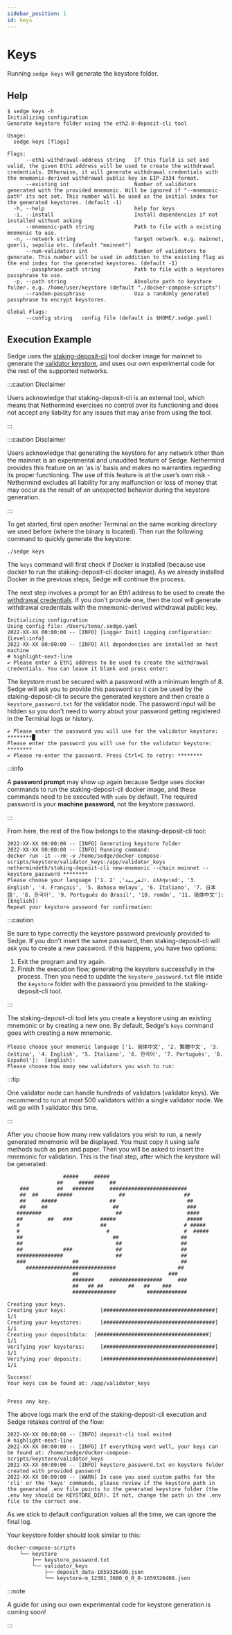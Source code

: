 ```yaml
---
sidebar_position: 1
id: keys
---
```


# Keys

Running `sedge keys` will generate the keystore folder.

## Help

```
$ sedge keys -h
Initializing configuration
Generate keystore folder using the eth2.0-deposit-cli tool

Usage:
  sedge keys [flags]

Flags:
      --eth1-withdrawal-address string   If this field is set and valid, the given Eth1 address will be used to create the withdrawal credentials. Otherwise, it will generate withdrawal credentials with the mnemonic-derived withdrawal public key in EIP-2334 format.
      --existing int                     Number of validators generated with the provided mnemonic. Will be ignored if "--mnemonic-path" its not set. This number will be used as the initial index for the generated keystores. (default -1)
  -h, --help                             help for keys
  -i, --install                          Install dependencies if not installed without asking
      --mnemonic-path string             Path to file with a existing mnemonic to use.
  -n, --network string                   Target network. e.g. mainnet, goerli, sepolia etc. (default "mainnet")
      --num-validators int               Number of validators to generate. This number will be used in addition to the existing flag as the end index for the generated keystores. (default -1)
      --passphrase-path string           Path to file with a keystores passphrase to use.
  -p, --path string                      Absolute path to keystore folder. e.g. /home/user/keystore (default "./docker-compose-scripts")
      --random-passphrase                Usa a randomly generated passphrase to encrypt keystores.

Global Flags:
      --config string   config file (default is $HOME/.sedge.yaml)
```

## Execution Example


Sedge uses the [staking-deposit-cli](https://github.com/ethereum/staking-deposit-cli) tool docker image for mainnet to generate the [validator keystore](/docs/concepts/keystore), and uses our own experimental code for the rest of the supported networks.

:::caution Disclaimer

Users acknowledge that staking-deposit-cli is an external tool, which means that Nethermind exercises no control over its functioning and does not accept any liability for any issues that may arise from using the tool.

:::

:::caution Disclaimer

Users acknowledge that generating the keystore for any network other than the mainnet is an experimental and unaudited feature of Sedge. Nethermind provides this feature on an ‘as is’ basis and makes no warranties regarding its proper functioning. The use of this feature is at the user’s own risk - Nethermind excludes all liability for any malfunction or loss of money that may occur as the result of an unexpected behavior during the keystore generation.

:::

To get started, first open another Terminal on the same working directory we used before (where the binary is located). Then run the following command to quickly generate the keystore:

```
./sedge keys
```

The `keys` command will first check if Docker is installed (because use docker to run the staking-deposit-cli docker image). As we already installed Docker in the previous steps, Sedge will continue the process.

The next step involves a prompt for an Eth1 address to be used to create the [withdrawal credentials](/docs/concepts/keystore). If you don't provide one, then the tool will generate withdrawal credentials with the mnemonic-derived withdrawal public key.

```logs
Initializing configuration
Using config file: /Users/teno/.sedge.yaml
2022-XX-XX 00:00:00 -- [INFO] [Logger Init] Logging configuration: {Level:info}
2022-XX-XX 00:00:00 -- [INFO] All dependencies are installed on host machine
# highlight-next-line
✔ Please enter a Eth1 address to be used to create the withdrawal credentials. You can leave it blank and press enter:
```

The keystore must be secured with a password with a minimum length of 8. Sedge will ask you to provide this password so it can be used by the staking-deposit-cli to secure the generated keystore and then create a `keystore_password.txt` for the validator node. The password input will be hidden so you don't need to worry about your password getting registered in the Terminal logs or history.

```
✔ Please enter the password you will use for the validator keystore: ********█
Please enter the password you will use for the validator keystore: ********
✔ Please re-enter the password. Press Ctrl+C to retry: ********
```

:::info

A **password prompt** may show up again because Sedge uses docker commands to run the staking-deposit-cli docker image, and these commands need to be executed with `sudo` by default. The required password is your **machine password**, not the keystore password.

:::

From here, the rest of the flow belongs to the staking-deposit-cli tool:

```
2022-XX-XX 00:00:00 -- [INFO] Generating keystore folder
2022-XX-XX 00:00:00 -- [INFO] Running command:
docker run -it --rm -v /home/sedge/docker-compose-scripts/keystore/validator_keys:/app/validator_keys nethermindeth/staking-deposit-cli new-mnemonic --chain mainnet --keystore_password ********
Please choose your language ['1. العربية', '2. ελληνικά', '3. English', '4. Français', '5. Bahasa melayu', '6. Italiano', '7. 日本語', '8. 한국어', '9. Português do Brasil', '10. român', '11. 简体中文']:  [English]:
Repeat your keystore password for confirmation:
```

:::caution

Be sure to type correctly the keystore password previously provided to Sedge. If you don't insert the same password, then staking-deposit-cli will ask you to create a new password. If this happens, you have two options:

1. Exit the program and try again.
2. Finish the execution flow, generating the keystore successfully in the process. Then you need to update the `keystore_password.txt` file inside the `keystore` folder with the password you provided to the staking-deposit-cli tool.

:::

The staking-deposit-cli tool lets you create a keystore using an existing mnemonic or by creating a new one. By default, Sedge's `keys` command goes with creating a new mnemonic.

```
Please choose your mnemonic language ['1. 简体中文', '2. 繁體中文', '3. čeština', '4. English', '5. Italiano', '6. 한국어', '7. Português', '8. Español']:  [english]:
Please choose how many new validators you wish to run:
```

:::tip

One validator node can handle hundreds of validators (validator keys). We recommend to run at most 500 validators within a single validator node. We will go with 1 validator this time.

:::

After you choose how many new validators you wish to run, a newly generated mnemonic will be displayed. You must copy it using safe methods such as pen and paper. Then you will be asked to insert the mnemonic for validation. This is the final step, after which the keystore will be generated:

```
                  #####     #####
                ##     #####     ##
    ###         ##   #######     #########################
    ##  ##      #####               ##                   ##
    ##     #####                 ##                       ##
    ##     ##                     ##                      ###
   ########                        ##                     ####
   ##        ##   ###         #####                       #####
   #                          ##                         # #####
   #                            #                        #  #####
   ##                             ##                    ##
   ##                              ##                   ##
   ##             ###              ##                   ##
   ###############                 ##                   ##
   ###               ##                                 ##
      #############################                    ##
                     ##                             ###
                     #######     #################     ###
                     ##   ## ##        ##   ##    ###
                     ##############          #############

Creating your keys.
Creating your keys:		      [####################################]  1/1
Creating your keystores:	  [####################################]  1/1
Creating your depositdata:	[####################################]  1/1
Verifying your keystores:	  [####################################]  1/1
Verifying your deposits:	  [####################################]  1/1

Success!
Your keys can be found at: /app/validator_keys


Press any key.
```

The above logs mark the end of the staking-deposit-cli execution and Sedge retakes control of the flow:

```logs
2022-XX-XX 00:00:00 -- [INFO] deposit-cli tool exited
# highlight-next-line
2022-XX-XX 00:00:00 -- [INFO] If everything went well, your keys can be found at: /home/sedge/docker-compose-scripts/keystore/validator_keys
2022-XX-XX 00:00:00 -- [INFO] keystore_password.txt on keystore folder created with provided password
2022-XX-XX 00:00:00 -- [WARN] In case you used custom paths for the 'cli' or the 'keys' commands, please review if the keystore path in the generated .env file points to the generated keystore folder (the .env key should be KEYSTORE_DIR). If not, change the path in the .env file to the correct one.
```

As we stick to default configuration values all the time, we can ignore the final log.

Your keystore folder should look similar to this:

```
docker-compose-scripts
    └── keystore
        ├── keystore_password.txt
        └── validator_keys
            ├── deposit_data-1659326409.json
            └── keystore-m_12381_3600_0_0_0-1659326408.json
```

:::note

A guide for using our own experimental code for keystore generation is coming soon!

:::
